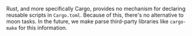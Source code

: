 Rust, and more specifically Cargo, provides no mechanism for declaring reusable scripts in
`Cargo.toml`. Because of this, there's no alternative to moon tasks. In the future, we make parse
third-party libraries like `cargo-make` for this information.
